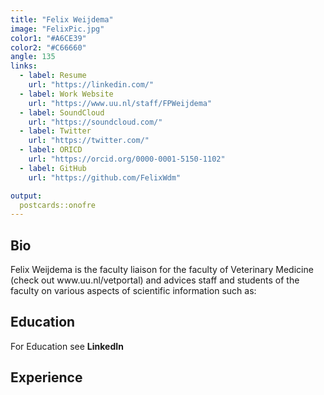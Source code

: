 ---
title: "Felix Weijdema"
image: "FelixPic.jpg"
color1: "#A6CE39"
color2: "#C66660"
angle: 135
links:
  - label: Resume
    url: "https://linkedin.com/"
  - label: Work Website
    url: "https://www.uu.nl/staff/FPWeijdema"
  - label: SoundCloud
    url: "https://soundcloud.com/"
  - label: Twitter
    url: "https://twitter.com/"
  - label: ORICD
    url: "https://orcid.org/0000-0001-5150-1102"
  - label: GitHub
    url: "https://github.com/FelixWdm"

output:
  postcards::onofre
---
 
## Bio

Felix Weijdema is the faculty liaison for the faculty of Veterinary Medicine (check out www.uu.nl/vetportal) and advices staff and students of the faculty on various aspects of scientific information such as:

## Education

For Education see **LinkedIn**


## Experience

